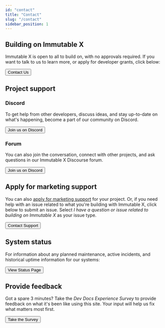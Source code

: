 ```yaml
---
id: "contact"
title: "Contact"
slug: "/contact"
sidebar_position: 1
---
```



## Building on Immutable X

Immutable X is open to all to build on, with no approvals required. If you want to talk to us to learn more, or apply for developer grants, click below:

<a href="https://www.immutable.com/contact"><Button>Contact Us</Button></a>

## Project support

### Discord
To get help from other developers, discuss ideas, and stay up-to-date on what's happening, become a part of our community on Discord.

<a href="https://discord.gg/TkVumkJ9D6"><Button>Join us on Discord</Button></a><br />

### Forum

You can also join the conversation, connect with other projects, and ask questions in our Immutable X Discourse forum. 

<a href="https://forum.immutable.com"><Button>Join us on Discord</Button></a>

## Apply for marketing support

You can also [apply for marketing support](./marketing-support.mdx) for your project. Or, if you need help with an issue related to what you're building with Immutable X, click below to submit an issue. Select *I have a question or issue related to building on Immutable X* as your issue type.  

<a href="https://support.immutable.com"><Button>Contact Support</Button></a>


## System status

For information about any planned maintenance, active incidents, and historical uptime information for our systems:

<a href="https://status.immutable.com/"><Button>View Status Page</Button></a>


## Provide feedback

Got a spare 3 minutes? Take the *Dev Docs Experience Survey* to provide feedback on what it's been like using this site. Your input will help us fix what matters most first.

<a href="https://forms.gle/zYbUhjNWsVvt6G4v7/"><Button>Take the Survey</Button></a>